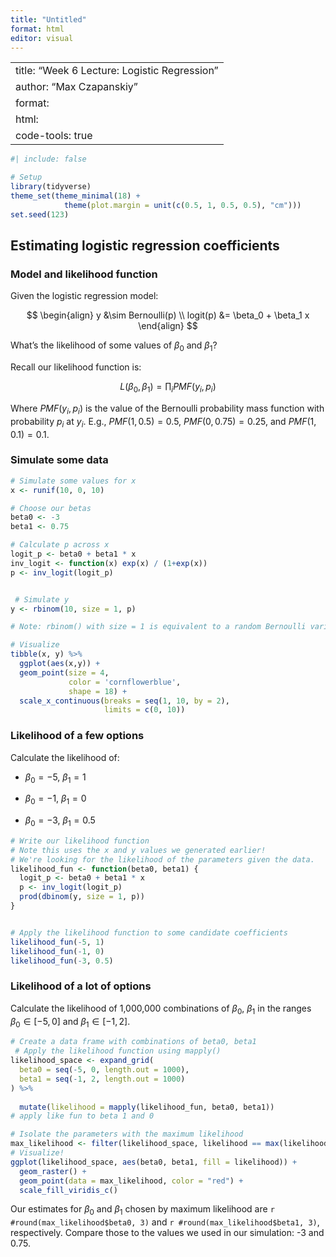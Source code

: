 ```yaml
---
title: "Untitled"
format: html
editor: visual
---
```


---
title: "Week 6 Lecture: Logistic Regression"
author: "Max Czapanskiy"
format:
  html:
    code-tools: true
---

```r
#| include: false

# Setup
library(tidyverse)
theme_set(theme_minimal(18) +
            theme(plot.margin = unit(c(0.5, 1, 0.5, 0.5), "cm")))
set.seed(123)

```

## Estimating logistic regression coefficients

### Model and likelihood function

Given the logistic regression model:

$$
\begin{align}
y &\sim Bernoulli(p) \\
logit(p) &= \beta_0 + \beta_1 x
\end{align}
$$

What's the likelihood of some values of $\beta_0$ and $\beta_1$?

Recall our likelihood function is:

$$
L(\beta_0, \beta_1) = \prod_i PMF(y_i, p_i)
$$

Where $PMF(y_i, p_i)$ is the value of the Bernoulli probability mass function with probability $p_i$ at $y_i$. E.g., $PMF(1, 0.5)=0.5$, $PMF(0, 0.75)=0.25$, and $PMF(1, 0.1)=0.1$.

### Simulate some data

```r
# Simulate some values for x
x <- runif(10, 0, 10)

# Choose our betas
beta0 <- -3
beta1 <- 0.75

# Calculate p across x 
logit_p <- beta0 + beta1 * x
inv_logit <- function(x) exp(x) / (1+exp(x))
p <- inv_logit(logit_p)


 # Simulate y
y <- rbinom(10, size = 1, p)

# Note: rbinom() with size = 1 is equivalent to a random Bernoulli variable

# Visualize
tibble(x, y) %>% 
  ggplot(aes(x,y)) +
  geom_point(size = 4, 
             color = 'cornflowerblue',
             shape = 18) +
  scale_x_continuous(breaks = seq(1, 10, by = 2), 
                     limits = c(0, 10))
```

### Likelihood of a few options

Calculate the likelihood of:

-   $\beta_0=-5$, $\beta_1 = 1$

-   $\beta_0=-1$, $\beta_1 = 0$

-   $\beta_0=-3$, $\beta_1 = 0.5$

```r
# Write our likelihood function 
# Note this uses the x and y values we generated earlier!
# We're looking for the likelihood of the parameters given the data.
likelihood_fun <- function(beta0, beta1) {
  logit_p <- beta0 + beta1 * x
  p <- inv_logit(logit_p)
  prod(dbinom(y, size = 1, p))
}


# Apply the likelihood function to some candidate coefficients
likelihood_fun(-5, 1)
likelihood_fun(-1, 0)
likelihood_fun(-3, 0.5)
```

### Likelihood of a lot of options

Calculate the likelihood of 1,000,000 combinations of $\beta_0$, $\beta_1$ in the ranges $\beta_0 \in [-5, 0]$ and $\beta_1 \in [-1, 2]$.

```r
# Create a data frame with combinations of beta0, beta1
 # Apply the likelihood function using mapply()
likelihood_space <- expand_grid(
  beta0 = seq(-5, 0, length.out = 1000),
  beta1 = seq(-1, 2, length.out = 1000)
) %>% 
  
  mutate(likelihood = mapply(likelihood_fun, beta0, beta1))
# apply like fun to beta 1 and 0

# Isolate the parameters with the maximum likelihood
max_likelihood <- filter(likelihood_space, likelihood == max(likelihood))
# Visualize!
ggplot(likelihood_space, aes(beta0, beta1, fill = likelihood)) +
  geom_raster() +
  geom_point(data = max_likelihood, color = "red") +
  scale_fill_viridis_c()
```

Our estimates for $\beta_0$ and $\beta_1$ chosen by maximum likelihood are `r #round(max_likelihood$beta0, 3)` and `r #round(max_likelihood$beta1, 3)`, respectively. Compare those to the values we used in our simulation: -3 and 0.75.
